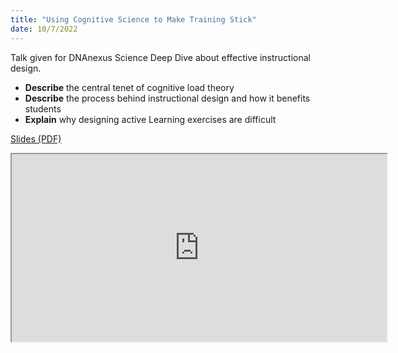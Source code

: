 ```yaml
---
title: "Using Cognitive Science to Make Training Stick"
date: 10/7/2022
---
```


Talk given for DNAnexus Science Deep Dive about effective instructional design. 

- **Describe** the central tenet of cognitive load theory
- **Describe** the process behind instructional design and how it benefits students
- **Explain** why designing active Learning exercises are difficult

[Slides (PDF)](https://laderast.github.io/talks/2022-10-7-using-cognitive-science/using_cognitive_sci.pdf){.btn .btn-primary role="button"}

<iframe src="https://laderast.github.io/talks/2022-10-7-using-cognitive-science/using_cognitive_sci.pdf" height=300 width=600></iframe>

